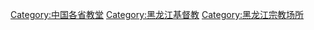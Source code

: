 [[Category:中国各省教堂|Category:中国各省教堂]]
[[Category:黑龙江基督教|Category:黑龙江基督教]]
[[Category:黑龙江宗教场所|Category:黑龙江宗教场所]]